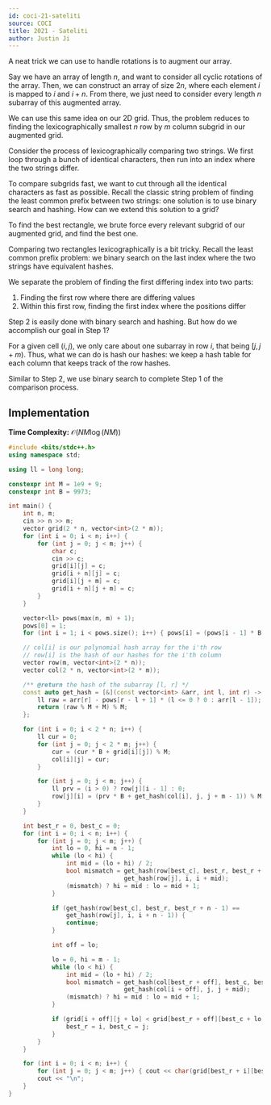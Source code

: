 ```yaml
---
id: coci-21-sateliti
source: COCI
title: 2021 - Sateliti
author: Justin Ji
---
```


<Spoiler title="Hint 1">

A neat trick we can use to handle rotations is to augment our array.

Say we have an array of length $n$, and want to consider all cyclic rotations
of the array. Then, we can construct an array of size $2n$, where each element
$i$ is mapped to $i$ and $i+n$. From there, we just need to consider every
length $n$ subarray of this augmented array.

We can use this same idea on our 2D grid. Thus, the problem reduces to finding
the lexicographically smallest $n$ row by $m$ column subgrid in our augmented
grid.

</Spoiler>

<Spoiler title="Hint 2">

Consider the process of lexicographically comparing two strings. We first loop
through a bunch of identical characters, then run into an index where the two
strings differ.

To compare subgrids fast, we want to cut through all the identical characters
as fast as possible. Recall the classic string problem of finding the least
common prefix between two strings: one solution is to use binary search and
hashing. How can we extend this solution to a grid?

</Spoiler>

<Spoiler title="Solution">

To find the best rectangle, we brute force every relevant subgrid of our augmented
grid, and find the best one.

Comparing two rectangles lexicographically is a bit tricky. Recall the
least common prefix problem: we binary search on the last index where the two
strings have equivalent hashes.

We separate the problem of finding the first differing index into two parts:
1. Finding the first row where there are differing values
2. Within this first row, finding the first index where the positions differ

Step 2 is easily done with binary search and hashing. But how do we accomplish
our goal in Step 1?

For a given cell $(i, j)$, we only care about one subarray in row $i$, that
being $[j, j + m)$. Thus, what we can do is hash our hashes: we keep
a hash table for each column that keeps track of the row hashes.

Similar to Step 2, we use binary search to complete Step 1 of the comparison process.

## Implementation

**Time Complexity:** $\mathcal{O}(NM \log(NM))$

<LanguageSection>
<CPPSection>

```cpp
#include <bits/stdc++.h>
using namespace std;

using ll = long long;

constexpr int M = 1e9 + 9;
constexpr int B = 9973;

int main() {
	int n, m;
	cin >> n >> m;
	vector grid(2 * n, vector<int>(2 * m));
	for (int i = 0; i < n; i++) {
		for (int j = 0; j < m; j++) {
			char c;
			cin >> c;
			grid[i][j] = c;
			grid[i + n][j] = c;
			grid[i][j + m] = c;
			grid[i + n][j + m] = c;
		}
	}

	vector<ll> pows(max(n, m) + 1);
	pows[0] = 1;
	for (int i = 1; i < pows.size(); i++) { pows[i] = (pows[i - 1] * B) % M; }

	// col[i] is our polynomial hash array for the i'th row
	// row[i] is the hash of our hashes for the i'th column
	vector row(m, vector<int>(2 * n));
	vector col(2 * n, vector<int>(2 * m));

	/** @return the hash of the subarray [l, r] */
	const auto get_hash = [&](const vector<int> &arr, int l, int r) -> int {
		ll raw = arr[r] - pows[r - l + 1] * (l <= 0 ? 0 : arr[l - 1]);
		return (raw % M + M) % M;
	};

	for (int i = 0; i < 2 * n; i++) {
		ll cur = 0;
		for (int j = 0; j < 2 * m; j++) {
			cur = (cur * B + grid[i][j]) % M;
			col[i][j] = cur;
		}

		for (int j = 0; j < m; j++) {
			ll prv = (i > 0) ? row[j][i - 1] : 0;
			row[j][i] = (prv * B + get_hash(col[i], j, j + m - 1)) % M;
		}
	}

	int best_r = 0, best_c = 0;
	for (int i = 0; i < n; i++) {
		for (int j = 0; j < m; j++) {
			int lo = 0, hi = n - 1;
			while (lo < hi) {
				int mid = (lo + hi) / 2;
				bool mismatch = get_hash(row[best_c], best_r, best_r + mid) !=
				                get_hash(row[j], i, i + mid);
				(mismatch) ? hi = mid : lo = mid + 1;
			}

			if (get_hash(row[best_c], best_r, best_r + n - 1) ==
			    get_hash(row[j], i, i + n - 1)) {
				continue;
			}

			int off = lo;

			lo = 0, hi = m - 1;
			while (lo < hi) {
				int mid = (lo + hi) / 2;
				bool mismatch = get_hash(col[best_r + off], best_c, best_c + mid) !=
				                get_hash(col[i + off], j, j + mid);
				(mismatch) ? hi = mid : lo = mid + 1;
			}

			if (grid[i + off][j + lo] < grid[best_r + off][best_c + lo]) {
				best_r = i, best_c = j;
			}
		}
	}

	for (int i = 0; i < n; i++) {
		for (int j = 0; j < m; j++) { cout << char(grid[best_r + i][best_c + j]); }
		cout << "\n";
	}
}
```

</CPPSection>
</LanguageSection>

</Spoiler>
